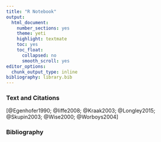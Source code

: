 ```yaml
---
title: "R Notebook"
output:
  html_document: 
    number_sections: yes
    theme: yeti
    highlight: textmate
    toc: yes
    toc_float:
      collapsed: no
      smooth_scroll: yes
editor_options: 
  chunk_output_type: inline
bibliography: library.bib
---
```


### Text and Citations

[@Egenhofer1990; @Iiffe2008; @Kraak2003; @Longley2015; @Skupin2003; @Wise2000; @Worboys2004]

### Bibliography
